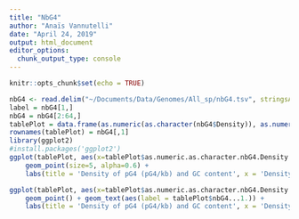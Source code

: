 ```yaml
---
title: "NbG4"
author: "Anaïs Vannutelli"
date: "April 24, 2019"
output: html_document
editor_options: 
  chunk_output_type: console
---
```


```r
knitr::opts_chunk$set(echo = TRUE)
```

```r
nbG4 <- read.delim("~/Documents/Data/Genomes/All_sp/nbG4.tsv", stringsAsFactors = FALSE)
label = nbG4[1,]
nbG4 = nbG4[2:64,]
tablePlot = data.frame(as.numeric(as.character(nbG4$Density)), as.numeric(as.character(nbG4$GC.content)), nbG4$X.1, nbG4[,1])
rownames(tablePlot) = nbG4[,1]
library(ggplot2)
#install.packages('ggplot2')
ggplot(tablePlot, aes(x=tablePlot$as.numeric.as.character.nbG4.Density.., y=tablePlot$as.numeric.as.character.nbG4.GC.content.., color=tablePlot$nbG4.X.1)) + 
    geom_point(size=5, alpha=0.6) + 
    labs(title = 'Density of pG4 (pG4/kb) and GC content', x = 'Density of pG4 (pG4/kb)', y = '% of GC in genes', colour = 'Clade', caption = "based on data from genes") #+ xlim(0, 0.35)

ggplot(tablePlot, aes(x=tablePlot$as.numeric.as.character.nbG4.Density.., y=tablePlot$as.numeric.as.character.nbG4.GC.content.., color=tablePlot$nbG4.X.1, label = tablePlot$nbG4...1.)) + 
    geom_point() + geom_text(aes(label = tablePlot$nbG4...1.)) +
    labs(title = 'Density of pG4 (pG4/kb) and GC content', x = 'Density of pG4 (pG4/kb)', y = '% of GC in genes', colour = 'Clade', caption = "based on data from genes") + xlim(0, 0.35)
```

